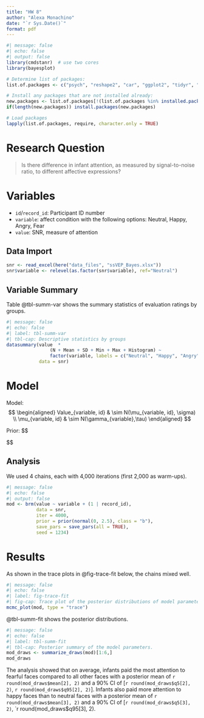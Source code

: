 ```yaml
---
title: "HW 8"
author: "Alexa Monachino"
date: "`r Sys.Date()`"
format: pdf
---
```


```r
#| message: false
#| echo: false
#| output: false
library(cmdstanr)  # use two cores
library(bayesplot)

# Determine list of packages:
list.of.packages <- c("psych", "reshape2", "car", "ggplot2", "tidyr", "dplyr", "foreach", "doParallel", "R.matlab", "brms", "modelsummary", "posterior", "readxl", "here")

# Install any packages that are not installed already:
new.packages <- list.of.packages[!(list.of.packages %in% installed.packages()[,"Package"])]
if(length(new.packages)) install.packages(new.packages)

# Load packages
lapply(list.of.packages, require, character.only = TRUE)
```

# Research Question

> Is there difference in infant attention, as measured by signal-to-noise ratio, to different affective expressions?

# Variables

- `id`/`record_id`: Participant ID number
- `variable`: affect condition with the following options: Neutral, Happy, Angry, Fear
- `value`: SNR, measure of attention

## Data Import

```r
snr <- read_excel(here("data_files", "ssVEP_Bayes.xlsx"))
snr$variable <- relevel(as.factor(snr$variable), ref="Neutral")
```

## Variable Summary

Table @tbl-summ-var shows the summary statistics of evaluation ratings by groups.

```r
#| message: false
#| echo: false
#| label: tbl-summ-var
#| tbl-cap: Descriptive statistics by groups
datasummary(value  * 
                (N + Mean + SD + Min + Max + Histogram) ~ 
                factor(variable, labels = c("Neutral", "Happy", "Angry", "Fear")),
            data = snr)
```

# Model

Model:
$$
  \begin{aligned}
    Value_{variable, id} & \sim N(\mu_{variable, id}, \sigma) \\ 
    \mu_{variable, id} & \sim N(\gamma_{variable},\tau)
  \end{aligned}
$$

Prior:
$$
  \begin{aligned}
  
    \gamma & \sim N(0, 2.5) for all categories \\
    \sigma & \sim t^+(3, 0, 2.5) \\
    \tau & \sim t^+(3, 0, 2.5)
  \end{aligned}
$$

## Analysis

We used 4 chains, each with 4,000 iterations (first 2,000 as warm-ups). 

```r
#| message: false
#| echo: false
#| output: false
mod <- brm(value ~ variable + (1 | record_id),
           data = snr,
           iter = 4000,
           prior = prior(normal(0, 2.5), class = "b"),
           save_pars = save_pars(all = TRUE),
           seed = 1234)
```

# Results

As shown in the trace plots in @fig-trace-fit below, the chains mixed well.

```r
#| message: false
#| echo: false
#| label: fig-trace-fit
#| fig-cap: Trace plot of the posterior distributions of model parameters.
mcmc_plot(mod, type = "trace")
```

@tbl-summ-fit shows the posterior distributions.

```r
#| message: false
#| echo: false
#| label: tbl-summ-fit
#| tbl-cap: Posterior summary of the model parameters.
mod_draws <- summarize_draws(mod)[1:6,]
mod_draws
```

The analysis showed that on average, infants paid the most attention to fearful faces compared to all other faces with a posterior mean of `r round(mod_draws$mean[2], 2)` and a 90% CI of [`r round(mod_draws$q5[2], 2)`, `r round(mod_draws$q95[2], 2)`]. Infants also paid more attention to happy faces than to neutral faces with a posterior mean of `r round(mod_draws$mean[3], 2)` and a 90% CI of [`r round(mod_draws$q5[3], 2)`, `r round(mod_draws$q95[3], 2).


